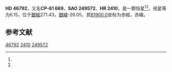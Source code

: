 {{Starbox begin
| name = HD 46792
}}
{{Starbox observe
| epoch = [[J2000.0|J2000.0]]
| constell = {{星座名待查}}<ref name=SIMBAD>{{cite web
 | url=http://simbad.u-strasbg.fr/simbad/sim-id?Ident=HR+2410
 | title=Pulsating variable Star
 | publisher=Centre de Données astronomiques de Strasbourg
 | work=SIMBAD
 | accessdate=2012-07-13
 | archive-date=2016-03-18
 | archive-url=https://web.archive.org/web/20160318170049/http://simbad.u-strasbg.fr/simbad/sim-id?Ident=HR+2410
 | dead-url=no
 }}</ref><ref name=DATA>{{cite web
 | url=http://vizier.u-strasbg.fr/viz-bin/VizieR-5?-out.add=.&-source=5050&-corr=PK=HR&-out.max=9999&HR=2410
 | title=VizieR Detailed Page
 | accessdate=2012-07-13
 | archive-date=2016-03-04
 | archive-url=https://web.archive.org/web/20160304210546/http://vizier.u-strasbg.fr/viz-bin/VizieR-5?-out.add=.&-source=5050&-corr=PK=HR&-out.max=9999&HR=2410
 | dead-url=no
 }}</ref>
| 星官 = 
| ra = {{RA|6|31|10.6}}<ref name=SIMBAD /><ref name=DATA />
| dec = {{DEC|-61|52|47}}<ref name=SIMBAD /><ref name=DATA />
| appmag_v = 6.15<ref name=SIMBAD /><ref name=DATA />
}}
{{Starbox character
| class = B3V<ref name=SIMBAD /><ref name=DATA />
| b-v = -0.15<ref name=SIMBAD /><ref name=DATA />
| u-b = <ref name=SIMBAD /><ref name=DATA />
| r-i = <ref name=SIMBAD /><ref name=DATA />
| variable = 
}}
{{Starbox astrometry
| radial_v = 
| prop_mo_ra = 34
| parallax = 
| p_error = 
}}
{{Starbox catalog
| names =CP-61 669，[[SAO星表|SAO]] 249572，[[HD星表|HD]] 46792，[[HR星表|HR]] 2410}}
{{Starbox reference |Simbad=HR+2410}}
{{Starbox end}}

'''HD 46792'''，又名'''CP-61 669'''，'''SAO 249572'''、'''HR 2410'''，是一颗恒星<ref name=SIMBAD /><ref name=DATA />，视星等为6.15，位于[[銀道座標系|銀經]]271.43，[[銀道座標系|銀緯]]-26.05，其[[B1900.0|B1900.0]]坐标为赤經{{RA|6|30|10.9}}，赤緯{{DEC|-61|-26.05|20}}。

== 参考文献 ==
{{reflist}}

{{star-stub}}

[[Category:HD和HDE天體|46792]]
[[Category:HR天體|2410]]
[[Category:SAO天體|249572]]